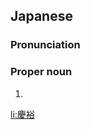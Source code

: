 ==Japanese==
{{ja-kanjitab|よし|ひろ}}

===Pronunciation===
{{ja-pron|よしひろ}}

===Proper noun===
{{ja-pos|proper|よしひろ}}

# {{given name|male|lang=ja|sort=よしひろ}}

[[li:慶裕]]